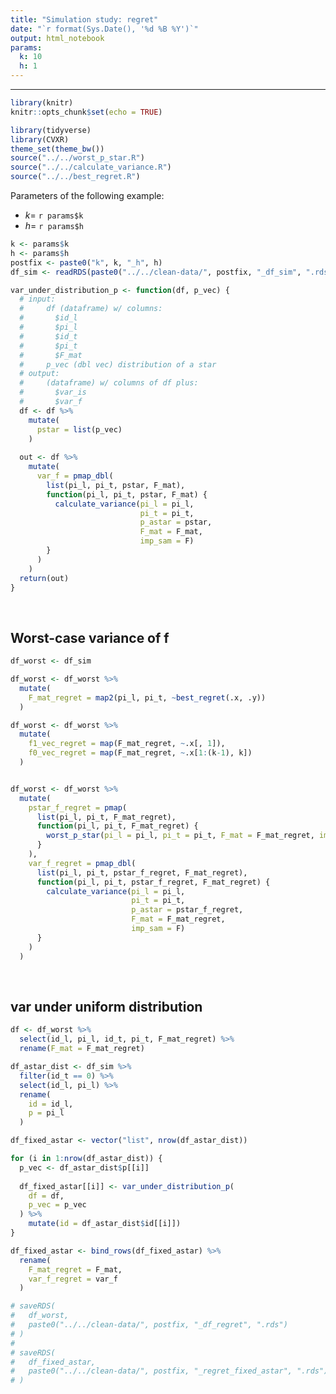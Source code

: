 ```yaml
---
title: "Simulation study: regret"
date: "`r format(Sys.Date(), '%d %B %Y')`"
output: html_notebook
params: 
  k: 10
  h: 1
---
```


***

```r
library(knitr)
knitr::opts_chunk$set(echo = TRUE)
```

```r
library(tidyverse)
library(CVXR)
theme_set(theme_bw())
source("../../worst_p_star.R")
source("../../calculate_variance.R")
source("../../best_regret.R")
```


Parameters of the following example:

- $k=$ `r params$k`
- $h=$ `r params$h`

```r
k <- params$k
h <- params$h
postfix <- paste0("k", k, "_h", h)
df_sim <- readRDS(paste0("../../clean-data/", postfix, "_df_sim", ".rds"))
```

```r
var_under_distribution_p <- function(df, p_vec) {
  # input:
  #     df (dataframe) w/ columns:
  #       $id_l
  #       $pi_l
  #       $id_t
  #       $pi_t
  #       $F_mat
  #     p_vec (dbl vec) distribution of a star
  # output:
  #     (dataframe) w/ columns of df plus:
  #       $var_is
  #       $var_f
  df <- df %>% 
    mutate(
      pstar = list(p_vec)
    )
  
  out <- df %>% 
    mutate(
      var_f = pmap_dbl(
        list(pi_l, pi_t, pstar, F_mat),
        function(pi_l, pi_t, pstar, F_mat) {
          calculate_variance(pi_l = pi_l, 
                             pi_t = pi_t, 
                             p_astar = pstar, 
                             F_mat = F_mat, 
                             imp_sam = F)
        }
      )
    )
  return(out)
}
```

<br>

## Worst-case variance of f

```r
df_worst <- df_sim
```

```r
df_worst <- df_worst %>% 
  mutate(
    F_mat_regret = map2(pi_l, pi_t, ~best_regret(.x, .y))
  )

df_worst <- df_worst %>% 
  mutate(
    f1_vec_regret = map(F_mat_regret, ~.x[, 1]),
    f0_vec_regret = map(F_mat_regret, ~.x[1:(k-1), k])
  )


df_worst <- df_worst %>% 
  mutate(
    pstar_f_regret = pmap(
      list(pi_l, pi_t, F_mat_regret),
      function(pi_l, pi_t, F_mat_regret) {
        worst_p_star(pi_l = pi_l, pi_t = pi_t, F_mat = F_mat_regret, imp_sam = F)
      }
    ),
    var_f_regret = pmap_dbl(
      list(pi_l, pi_t, pstar_f_regret, F_mat_regret),
      function(pi_l, pi_t, pstar_f_regret, F_mat_regret) {
        calculate_variance(pi_l = pi_l, 
                           pi_t = pi_t, 
                           p_astar = pstar_f_regret, 
                           F_mat = F_mat_regret, 
                           imp_sam = F)
      }
    )
  )
```

<br>

## var under uniform distribution


```r
df <- df_worst %>% 
  select(id_l, pi_l, id_t, pi_t, F_mat_regret) %>% 
  rename(F_mat = F_mat_regret)

df_astar_dist <- df_sim %>% 
  filter(id_t == 0) %>% 
  select(id_l, pi_l) %>% 
  rename(
    id = id_l, 
    p = pi_l
  )

df_fixed_astar <- vector("list", nrow(df_astar_dist))

for (i in 1:nrow(df_astar_dist)) {
  p_vec <- df_astar_dist$p[[i]]
  
  df_fixed_astar[[i]] <- var_under_distribution_p(
    df = df, 
    p_vec = p_vec
  ) %>% 
    mutate(id = df_astar_dist$id[[i]])
}

df_fixed_astar <- bind_rows(df_fixed_astar) %>% 
  rename(
    F_mat_regret = F_mat,
    var_f_regret = var_f
  )
```


```r
# saveRDS(
#   df_worst,
#   paste0("../../clean-data/", postfix, "_df_regret", ".rds")
# )
# 
# saveRDS(
#   df_fixed_astar,
#   paste0("../../clean-data/", postfix, "_regret_fixed_astar", ".rds")
# )
```


